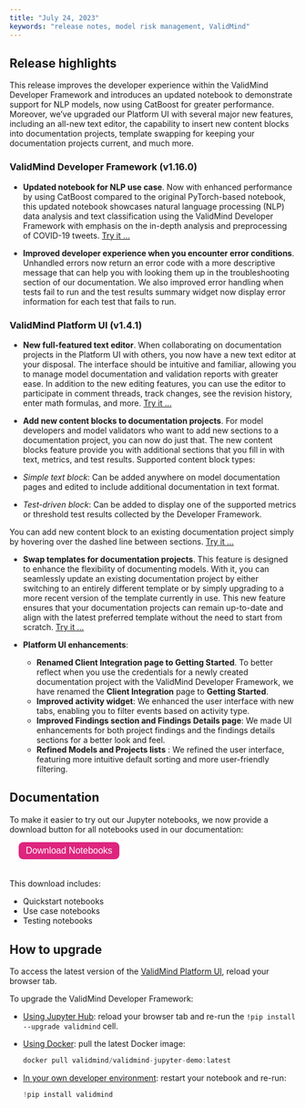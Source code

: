 ```yaml
---
title: "July 24, 2023"
keywords: "release notes, model risk management, ValidMind"
---
```


## Release highlights

<!---This release introduces several significant enhancements to the ValidMind Developer Framework, expanding support for additional use cases and enhancing the developer experience.---> This release improves the developer experience within the ValidMind Developer Framework and introduces an updated notebook to demonstrate support for NLP models, now using CatBoost for greater performance. Moreover, we've upgraded our Platform UI with several major new features, including an all-new text editor, the capability to insert new content blocks into documentation projects, template swapping for keeping your documentation projects current, and much more.

### ValidMind Developer Framework (v1.16.0)

<!--- NR commented out as per Andres' request --->
<!---
- **Support for Credit Risk Scorecard and Probability of Default use cases**. We've enhanced our Developer Framework to be more versatile than ever, so you can now document and validate more model use cases. To demonstrate how you can use ValidMind with these new use cases, we're providing two new interactive Jupyter notebooks for a hands-on experience. Try them:
    
    - [Credit Risk Scorecard Demo](../notebooks/probability_of_default/credit_risk_scorecard_demo.ipynb)
    - [Probability of Default Model](../notebooks/probability_of_default/probability_of_default_validmind.ipynb)
--->

- **Updated notebook for NLP use case**. Now with enhanced performance by using CatBoost compared to the original PyTorch-based notebook, this updated notebook showcases natural language processing (NLP) data analysis and text classification using the ValidMind Developer Framework with emphasis on the in-depth analysis and preprocessing of COVID-19 tweets. [Try it ...](../notebooks/nlp/nlp_sentiment_analysis_catboost_demo.ipynb)

- **Improved developer experience when you encounter error conditions**. Unhandled errors now return an error code with a more descriptive message that can help you with looking them up in the troubleshooting section of our documentation. We also improved error handling when tests fail to run and the test results summary widget now display error information for each test that fails to run. 

### ValidMind Platform UI (v1.4.1)

- **New full-featured text editor**. When collaborating on documentation projects in the Platform UI with others, you now have a new text editor at your disposal. The interface should be intuitive and familiar, allowing you to manage model documentation and validation reports with greater ease. In addition to the new editing features, you can use the editor to participate in comment threads, track changes, see the revision history, enter math formulas, and more. [Try it ...](collaborate-on-documentation-projects.qmd)

<!--- TO DO screen shot --->

- **Add new content blocks to documentation projects**. For model developers and model validators who want to add new sections to a documentation project, you can now do just that. The new content blocks feature provide you with additional sections that you fill in with text, metrics, and test results. Supported content block types:

- _Simple text block_: Can be added anywhere on model documentation pages and edited to include additional documentation in text format.
- _Test-driven block_: Can be added to display one of the supported metrics or threshold test results collected by the Developer Framework.

You can add new content block to an existing documentation project simply by hovering over the dashed line between sections. [Try it ...](add-content-blocks.qmd) 

<!--- TO DO Need Swap template docs --->

- **Swap templates for documentation projects**. This feature is designed to enhance the flexibility of documenting models. With it, you can seamlessly update an existing documentation project by either switching to an entirely different template or by simply upgrading to a more recent version of the template currently in use. This new feature ensures that your documentation projects can remain up-to-date and align with the latest preferred template without the need to start from scratch. [Try it ...](swap-documentation-project-templates.qmd)

- **Platform UI enhancements**:
    <!-- This rename required a docs update, included in this PR -->
    - **Renamed Client Integration page to Getting Started**. To better reflect when you use the credentials for a newly created documentation project with the ValidMind Developer Framework, we have renamed the **Client Integration** page to **Getting Started**. 
    - **Improved activity widget**: We enhanced the user interface with new tabs, enabling you to filter events based on activity type.
    - **Improved Findings section and Findings Details page**: We made UI enhancements for both project findings and the findings details sections for a better look and feel.
    - **Refined Models and Projects lists** : We refined the user interface, featuring more intuitive default sorting and more user-friendly filtering.

## Documentation

To make it easier to try out our Jupyter notebooks, we now provide a download button for all notebooks used in our documentation:

<form method="get" action="../notebooks.zip">
   <button type="submit" style="color: white; background-color: #de257e; border-radius: 8px; border: none; font-size: 16px; padding: 6.25px 12.5px; margin-left: 16px; margin-bottom: 20px;">Download Notebooks</button>
</form>

 This download includes:

- Quickstart notebooks
- Use case notebooks
- Testing notebooks

## How to upgrade

To access the latest version of the [ValidMind Platform UI](http://app.prod.validmind.ai/), reload your browser tab.

To upgrade the ValidMind Developer Framework:

- [Using Jupyter Hub](try-developer-framework-with-jupyterhub.qmd): reload your browser tab and re-run the `!pip install --upgrade validmind` cell.

- [Using Docker](try-developer-framework-with-docker.qmd): pull the latest Docker image:
    
    ```jsx
    docker pull validmind/validmind-jupyter-demo:latest
    
    ```
    
- [In your own developer environment](install-and-initialize-get-started-developer-framework.qmd): restart your notebook and re-run:
    
    ```python
    !pip install validmind
    ```

